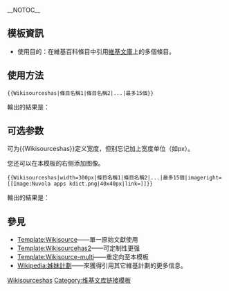 <includeonly><!-- 在這裡加入模板的保護標識 --></includeonly><noinclude>{{template doc page viewed directly}}</noinclude>
<!-- 在本行下編輯模板說明 -->
__NOTOC__
==模板資訊==
*使用目的：在維基百科條目中引用[[維基文庫]]上的多個條目。

==使用方法==
<pre>
{{Wikisourceshas|條目名稱1|條目名稱2|...|最多15個}}
</pre>
輸出的結果是：

{{Wikisourceshas|條目名稱1|條目名稱2|...|最多15個}}

{{clear}}

==可选参数==
可为<nowiki>{{Wikisourceshas}}</nowiki>定义宽度，但别忘记加上宽度单位（如px）。

您还可以在本模板的右侧添加图像。
<pre>
{{Wikisourceshas|width=300px|條目名稱1|條目名稱2|...|最多15個|imageright=[[Image:Nuvola apps kdict.png|40x40px|link=]]}}
</pre>
輸出的結果是：

{{Wikisourceshas|width=300px|條目名稱1|條目名稱2|...|最多15個|imageright=[[Image:Nuvola apps kdict.png|40x40px|link=]]}}

{{clear}}

==參見==
*[[Template:Wikisource]]——單一原始文獻使用
*[[Template:Wikisourcehas2]]——可定制性更强
*[[Template:Wikisource-multi]]——重定向至本模板
*[[Wikipedia:姊妹計劃]]——來獲得引用其它維基計劃的更多信息。

<includeonly>
<!-- 本行下加入模板的分類 -->
[[Category:姊妹計劃鏈接模板|Wikisourceshas]]
[[Category:维基文库链接模板]]
<!-- 本行下加入模板的跨語言鏈接 -->

</includeonly>